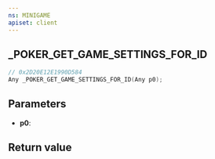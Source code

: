 ```yaml
---
ns: MINIGAME
apiset: client
---
```

## _POKER_GET_GAME_SETTINGS_FOR_ID

```c
// 0x2D20E12E1990D584
Any _POKER_GET_GAME_SETTINGS_FOR_ID(Any p0);
```


## Parameters
* **p0**:

## Return value